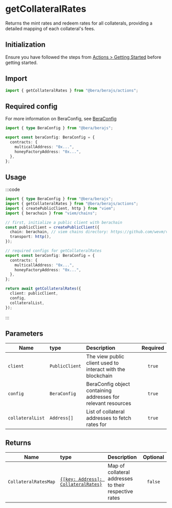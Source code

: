 # getCollateralRates

Returns the mint rates and redeem rates for all collaterals, providing a detailed mapping of each collateral's fees.

## Initialization

Ensure you have followed the steps from [Actions > Getting Started](/actions/getting-started) before getting started.

## Import

```ts
import { getCollateralRates } from "@bera/berajs/actions";
```

## Required config

For more information on BeraConfig, see [BeraConfig](/bera-config/)

```ts twoslash
import { type BeraConfig } from "@bera/berajs";

export const beraConfig: BeraConfig = {
  contracts: {
    multicallAddress: "0x...",
    honeyFactoryAddress: "0x...",
  },
};
```

## Usage

:::code

```ts [example.ts]
import { type BeraConfig } from "@bera/berajs";
import { getCollateralRates } from "@bera/berajs/actions";
import { createPublicClient, http } from "viem";
import { berachain } from "viem/chains";

// first, initialize a public client with berachain
const publicClient = createPublicClient({
  chain: berachain, // viem chains directory: https://github.com/wevm/viem/blob/main/src/chains/index.ts
  transport: http(),
});

// required configs for getCollateralRates
export const beraConfig: BeraConfig = {
  contracts: {
    multicallAddress: "0x...",
    honeyFactoryAddress: "0x...",
  },
};

return await getCollateralRates({
  client: publicClient,
  config,
  collateralList,
});

```

:::

## Parameters

| Name             | type           | Description                                                   | Required |
| ---------------- | :------------- | :------------------------------------------------------------ | :------: |
| `client`         | `PublicClient` | The view public client used to interact with the blockchain   |  `true`  |
| `config`         | `BeraConfig`   | BeraConfig object containing addresses for relevant resources |  `true`  |
| `collateralList` | `Address[]`    | List of collateral addresses to fetch rates for               |  `true`  |

## Returns

| Name                 | type                                                          | Description                                           | Optional |
| -------------------- | :------------------------------------------------------------ | :---------------------------------------------------- | :------: |
| `CollateralRatesMap` | [`{[key: Address]: CollateralRates}`](/types/CollateralRates) | Map of collateral addresses to their respective rates | `false`  |

